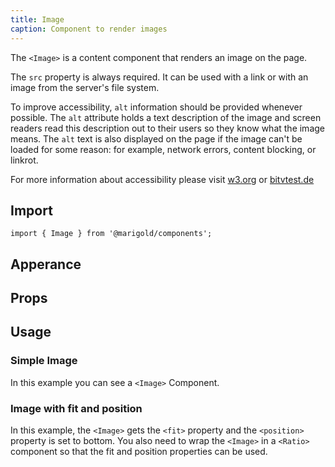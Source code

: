 ```yaml
---
title: Image
caption: Component to render images
---
```


The `<Image>` is a content component that renders an image on the page.

The `src` property is always required. It can be used with a link or with an image from the server's file system.

To improve accessibility, `alt` information should be provided whenever possible.
The `alt` attribute holds a text description of the image and screen readers read this description out to their users so they know what the image means. The `alt` text is also displayed on the page if the image can't be loaded for some reason: for example, network errors, content blocking, or linkrot.

For more information about accessibility please visit [w3.org](https://www.w3.org/WAI/tutorials/images/tips/) or [bitvtest.de](https://ergebnis.bitvtest.de/pruefschritt/bitv-20-web/9-1-1-1b-alternativtexte-fuer-grafiken-und-objekte)

## Import

```tsx
import { Image } from '@marigold/components';
```

## Apperance

<AppearanceTable component={title} />

## Props

<PropsTable component={title} />

## Usage

### Simple Image

In this example you can see a `<Image>` Component.

<ComponentDemo file="./image.demo.tsx" />

### Image with fit and position

In this example, the `<Image>` gets the `<fit>` property and the `<position>` property is set to bottom. You also need to wrap the `<Image>` in a `<Ratio>` component so that the fit and position properties can be used.

<ComponentDemo file="./image-fit-position.demo.tsx" />
